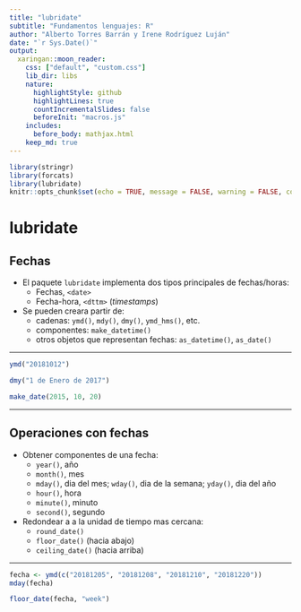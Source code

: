 ```yaml
---
title: "lubridate"
subtitle: "Fundamentos lenguajes: R"
author: "Alberto Torres Barrán y Irene Rodríguez Luján"
date: "`r Sys.Date()`"
output:
  xaringan::moon_reader:
    css: ["default", "custom.css"]
    lib_dir: libs
    nature:
      highlightStyle: github
      highlightLines: true
      countIncrementalSlides: false
      beforeInit: "macros.js"
    includes:
      before_body: mathjax.html
    keep_md: true
---
```


```r
library(stringr)
library(forcats)
library(lubridate)
knitr::opts_chunk$set(echo = TRUE, message = FALSE, warning = FALSE, collapse = TRUE)
```

# lubridate

## Fechas

- El paquete `lubridate` implementa dos tipos principales de fechas/horas:
    + Fechas, `<date>`
    + Fecha-hora, `<dttm>` (*timestamps*)
    
- Se pueden creara partir de:
    + cadenas: `ymd()`, `mdy()`, `dmy()`, `ymd_hms()`, etc.
    + componentes: `make_datetime()`
    + otros objetos que representan fechas: `as_datetime()`, `as_date()`

---

```r
ymd("20181012")
```

```r
dmy("1 de Enero de 2017")
```

```r
make_date(2015, 10, 20)
```

---

## Operaciones con fechas

- Obtener componentes de una fecha:
    + `year()`, año
    + `month()`, mes
    + `mday()`, dia del mes; `wday()`, dia de la semana; `yday()`, dia del año
    + `hour()`, hora
    + `minute()`, minuto
    + `second()`, segundo

- Redondear a a la unidad de tiempo mas cercana:
    + `round_date()`
    + `floor_date()` (hacia abajo) 
    + `ceiling_date()` (hacia arriba)
    
---

```r
fecha <- ymd(c("20181205", "20181208", "20181210", "20181220"))
mday(fecha)
```

```r
floor_date(fecha, "week")
```
